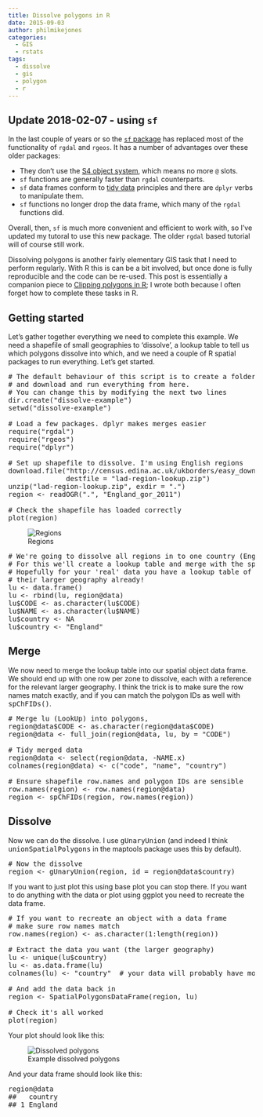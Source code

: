 ```yaml
---
title: Dissolve polygons in R
date: 2015-09-03
author: philmikejones
categories:
  - GIS
  - rstats
tags:
  - dissolve
  - gis
  - polygon
  - r
---
```


## Update 2018-02-07 - using `sf`

In the last couple of years or so the [`sf` package](https://cran.r-project.org/package=sf) has replaced most of the functionality of `rgdal` and `rgeos`.
It has a number of advantages over these older packages:

- They don't use the [S4 object system](http://adv-r.had.co.nz/S4.html), which means no more `@` slots.
- `sf` functions are generally faster than `rgdal` counterparts.
- `sf` data frames conform to [tidy data](http://r4ds.had.co.nz/tidy-data.html) principles and there are `dplyr` verbs to manipulate them.
- `sf` functions no longer drop the data frame, which many of the `rgdal` functions did.

Overall, then, `sf` is much more convenient and efficient to work with, so I've updated my tutoral to use this new package.
The older `rgdal` based tutorial will of course still work.







Dissolving polygons is another fairly elementary GIS task that I need to perform regularly. With R this is can be a bit involved, but once done is fully reproducible and the code can be re-used. This post is essentially a companion piece to [Clipping polygons in R](https://philmikejones.me/post/2015-09-01-clipping-polygons-in-r/); I wrote both because I often forget how to complete these tasks in R.

## Getting started

Let's gather together everything we need to complete this example. We need a shapefile of small geographies to &#8216;dissolve', a lookup table to tell us which polygons dissolve into which, and we need a couple of R spatial packages to run everything. Let's get started.

<pre># The default behaviour of this script is to create a folder called 'dissolve-example'
# and download and run everything from here.
# You can change this by modifying the next two lines
dir.create("dissolve-example")
setwd("dissolve-example")

# Load a few packages. dplyr makes merges easier
require("rgdal")
require("rgeos")
require("dplyr")

# Set up shapefile to dissolve. I'm using English regions
download.file("http://census.edina.ac.uk/ukborders/easy_download/prebuilt/shape/England_gor_2011.zip",
              destfile = "lad-region-lookup.zip")
unzip("lad-region-lookup.zip", exdir = ".")
region &lt;- readOGR(".", "England_gor_2011")

# Check the shapefile has loaded correctly
plot(region)</pre><figure id="attachment_1725" class="thumbnail wp-caption aligncenter" style="width: 610px">

<img class="size-full wp-image-1725" src="https://i2.wp.com/philmikejones.me/wp-content/uploads/2015/09/region.png?fit=600%2C454" alt="Regions" srcset="https://i0.wp.com/philmikejones.me/wp-content/uploads/2015/09/region.png?w=600 600w, https://i1.wp.com/philmikejones.me/wp-content/uploads/2015/09/region.png?resize=300%2C227 300w" sizes="(max-width: 600px) 100vw, 600px" data-recalc-dims="1" /><figcaption class="caption wp-caption-text">Regions</figcaption></figure> 

<pre># We're going to dissolve all regions in to one country (England!)
# For this we'll create a lookup table and merge with the spatial data
# Hopefully for your 'real' data you have a lookup table of all polygons and
# their larger geography already!
lu &lt;- data.frame()
lu &lt;- rbind(lu, region@data)
lu$CODE &lt;- as.character(lu$CODE)
lu$NAME &lt;- as.character(lu$NAME)
lu$country &lt;- NA
lu$country &lt;- "England"</pre>

## Merge

We now need to merge the lookup table into our spatial object data frame. We should end up with one row per zone to dissolve, each with a reference for the relevant larger geography. I think the trick is to make sure the row names match exactly, and if you can match the polygon IDs as well with <tt>spChFIDs()</tt>.

<pre># Merge lu (LookUp) into polygons,
region@data$CODE &lt;- as.character(region@data$CODE)
region@data &lt;- full_join(region@data, lu, by = "CODE")

# Tidy merged data
region@data &lt;- select(region@data, -NAME.x)
colnames(region@data) &lt;- c("code", "name", "country")

# Ensure shapefile row.names and polygon IDs are sensible
row.names(region) &lt;- row.names(region@data)
region &lt;- spChFIDs(region, row.names(region))</pre>

## Dissolve

Now we can do the dissolve. I use <tt>gUnaryUnion</tt> (and indeed I think <tt>unionSpatialPolygons</tt> in the maptools package uses this by default).

<pre># Now the dissolve
region &lt;- gUnaryUnion(region, id = region@data$country)</pre>

If you want to just plot this using base plot you can stop there. If you want to do anything with the data or plot using ggplot you need to recreate the data frame.

<pre># If you want to recreate an object with a data frame
# make sure row names match
row.names(region) &lt;- as.character(1:length(region))

# Extract the data you want (the larger geography)
lu &lt;- unique(lu$country)
lu &lt;- as.data.frame(lu)
colnames(lu) &lt;- "country"  # your data will probably have more than 1 row!

# And add the data back in
region &lt;- SpatialPolygonsDataFrame(region, lu)

# Check it's all worked
plot(region)</pre>

Your plot should look like this:<figure id="attachment_1722" class="thumbnail wp-caption aligncenter" style="width: 610px">

<img class="size-full wp-image-1722" src="https://i2.wp.com/philmikejones.me/wp-content/uploads/2015/09/dissolve-example.png?fit=600%2C454" alt="Dissolved polygons" srcset="https://i0.wp.com/philmikejones.me/wp-content/uploads/2015/09/dissolve-example.png?w=600 600w, https://i0.wp.com/philmikejones.me/wp-content/uploads/2015/09/dissolve-example.png?resize=300%2C227 300w" sizes="(max-width: 600px) 100vw, 600px" data-recalc-dims="1" /><figcaption class="caption wp-caption-text">Example dissolved polygons</figcaption></figure> 

And your data frame should look like this:

<pre>region@data
##   country
## 1 England</pre>
